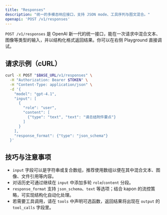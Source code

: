 ```yaml
---
title: "Responses"
description: "统一的多模态响应接口，支持 JSON mode、工具序列与图文混合。"
openapi: 'POST /v1/responses'
---
```


`POST /v1/responses` 是 OpenAI 新一代的统一接口，能在一次请求中混合文本、图像等类型的输入，并以结构化格式返回结果。你可以在右侧 Playground 直接调试。

## 请求示例（cURL）

  ```bash
  curl -X POST "$BASE_URL/v1/responses" \
    -H "Authorization: Bearer $TOKEN" \
    -H "Content-Type: application/json" \
    -d '{
      "model": "gpt-4.1",
      "input": [
        {
          "role": "user",
          "content": [
            {"type": "text", "text": "请总结附件要点"}
          ]
        }
      ],
      "response_format": {"type": "json_schema"}
    }'
  ```

## 技巧与注意事项

- `input` 字段可以是字符串或复合数组，推荐使用数组以便在其中混合文本、图像、文件引用等内容。
- 对话历史可通过继续在 `input` 中添加多轮 `role`/`content` 分段。
- `response_format` 支持 `json_schema`、`text` 等选项；结合 kapon 的流控策略，可实现结构化自动化处理。
- 若需要工具调用，请在 `tools` 中声明可选函数，返回结果将出现在 `output` 的 `tool_calls` 字段里。
